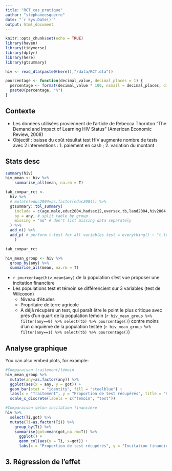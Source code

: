```yaml
---
title: "RCT_cas_pratique"
author: "stephaneesquerre"
date: "`r Sys.Date()`"
output: html_document
---
```


```r
knitr::opts_chunk$set(echo = TRUE)
library(haven)
library(tidyverse)
library(dplyr)
library(here)
library(gtsummary)
```

```r
hiv <- read_dta(paste0(here(),"/data/RCT.dta"))
```

```r
pourcentage <- function(decimal_value, decimal_places = 1) {
  percentage <- format(decimal_value * 100, nsmall = decimal_places, digits = decimal_places + 2, trim = TRUE, justify = "right", decimal.mark = ",", big.mark = " ")
  paste0(percentage, "%")
}
```


## Contexte

-   Les données utilisées proviennent de l'article de Rebecca Thornton "The Demand and Impact of Learning HIV Status" (American Economic Review, 2008)
-   Objectif : baisse du coût résultat test HIV augmente nombre de tests avec 2 interventions : 1. paiement en cash ; 2. variation du montant

## Stats desc

```r
summary(hiv)
hiv_mean <- hiv %>%
    summarise_all(mean, na.rm = T)

```

```r
tab_compar_rct <-
  hiv %>% 
  # mutate(educ2004=as.factor(educ2004)) %>% 
  gtsummary::tbl_summary(
    include = c(age,male,educ2004,hadsex12,eversex,tb,land2004,hiv2004, got),
    by = any, # split table by group
    missing = "no" # don't list missing data separately
  ) %>%
  add_n() %>% 
  add_p( # perform t-test for all variables test = everything() ~ "t.test"
    )

tab_compar_rct

hiv_mean_group <- hiv %>%
  group_by(any) %>% 
  summarise_all(mean, na.rm = T)
```
-   `r pourcentage(hiv_mean$any)` de la population s'est vue proposer une incitation financière
- Les populations test et témoin se différencient sur 3 variables (test de Wilcoxon)
  - Niveau d'études
  - Propritaire de terre agricole
  - A déjà récupéré un test, qui paraît être le point le plus critique avec près d'un quart de la population témoin (`r hiv_mean_group %>% filter(any==0) %>% select(tb) %>% pourcentage()`) contre moins d'un cinquième de la population testée (`r hiv_mean_group %>% filter(any==1) %>% select(tb) %>% pourcentage()`)

## Analyse graphique

You can also embed plots, for example:

```r
#Comparaison traitement/témoin
hiv_mean_group %>% 
  mutate(any=as.factor(any)) %>% 
  ggplot(aes(x = any, y = got)) +
  geom_bar(stat = "identity", fill = "steelblue") +
  labs(x = "Traitement", y = "Proportion de test récupérés", title = "Histogramme de la proportion hiv par traitement") +
  scale_x_discrete(labels = c("témoin", "test"))

#Comparaison selon incitation financière
hiv %>% 
  select(Ti,got) %>% 
  mutate(Ti=as.factor(Ti)) %>% 
    group_by(Ti) %>% 
    summarise(got=mean(got,na.rm=T)) %>% 
      ggplot() + 
      geom_col(aes(y = Ti, x=got)) +
      labs(x = "Proportion de test récupérés", y = "Incitation financière", title = "Impact du montant des incitations sur les tests HIV réalisés")
```

## 3. Régression de l'effet